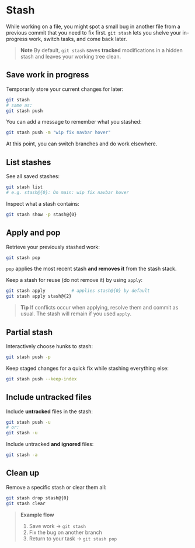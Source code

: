 # Stash

While working on a file, you might spot a small bug in another file from a previous commit that you need to fix first. `git stash` lets you shelve your in-progress work, switch tasks, and come back later.

> **Note**
> By default, `git stash` saves **tracked** modifications in a hidden stash and leaves your working tree clean.

## Save work in progress

Temporarily store your current changes for later:

~~~bash
git stash
# same as:
git stash push
~~~

You can add a message to remember what you stashed:

~~~bash
git stash push -m "wip fix navbar hover"
~~~

At this point, you can switch branches and do work elsewhere.

## List stashes

See all saved stashes:

~~~bash
git stash list
# e.g. stash@{0}: On main: wip fix navbar hover
~~~

Inspect what a stash contains:

~~~bash
git stash show -p stash@{0}
~~~

## Apply and pop

Retrieve your previously stashed work:

~~~bash
git stash pop
~~~

`pop` applies the most recent stash **and removes it** from the stash stack.

Keep a stash for reuse (do not remove it) by using `apply`:

~~~bash
git stash apply          # applies stash@{0} by default
git stash apply stash@{2}
~~~

> **Tip**
> If conflicts occur when applying, resolve them and commit as usual. The stash will remain if you used `apply`.

## Partial stash

Interactively choose hunks to stash:

~~~bash
git stash push -p
~~~

Keep staged changes for a quick fix while stashing everything else:

~~~bash
git stash push --keep-index
~~~

## Include untracked files

Include **untracked** files in the stash:

~~~bash
git stash push -u
# or:
git stash -u
~~~

Include untracked **and ignored** files:

~~~bash
git stash -a
~~~

## Clean up

Remove a specific stash or clear them all:

~~~bash
git stash drop stash@{0}
git stash clear
~~~

> **Example flow**
> 1) Save work → `git stash`
> 2) Fix the bug on another branch
> 3) Return to your task → `git stash pop`